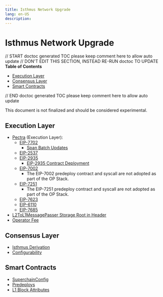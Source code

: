 ```yaml
---
title: Isthmus Network Upgrade
lang: en-US
description:
---
```


# Isthmus Network Upgrade

// START doctoc generated TOC please keep comment here to allow auto update
// DON'T EDIT THIS SECTION, INSTEAD RE-RUN doctoc TO UPDATE
**Table of Contents**

- [Execution Layer](#execution-layer)
- [Consensus Layer](#consensus-layer)
- [Smart Contracts](#smart-contracts)

// END doctoc generated TOC please keep comment here to allow auto update

This document is not finalized and should be considered experimental.

## Execution Layer

- [Pectra](https://eips.ethereum.org/EIPS/eip-7600) (Execution Layer):
  - [EIP-7702](https://eips.ethereum.org/EIPS/eip-7702)
    - [Span Batch Updates](./derivation.md#span-batch-updates)
  - [EIP-2537](https://eips.ethereum.org/EIPS/eip-2537)
  - [EIP-2935](https://eips.ethereum.org/EIPS/eip-2935)
    - [EIP-2935 Contract Deployment](./derivation.md#eip-2935-contract-deployment)
  - [EIP-7002](https://eips.ethereum.org/EIPS/eip-7002)
    - The EIP-7002 predeploy contract and syscall are not adopted as part of the OP Stack.
  - [EIP-7251](https://eips.ethereum.org/EIPS/eip-7251)
    - The EIP-7251 predeploy contract and syscall are not adopted as part of the OP Stack.
  - [EIP-7623](https://eips.ethereum.org/EIPS/eip-7623)
  - [EIP-6110](https://eips.ethereum.org/EIPS/eip-6110)
  - [EIP-7685](https://eips.ethereum.org/EIPS/eip-7685)
- [L2ToL1MessagePasser Storage Root in Header](./exec-engine.md##l2tol1messagepasser-storage-root-in-header)
- [Operator Fee](./exec-engine.md#operator-fee)

## Consensus Layer

- [Isthmus Derivation](./derivation.md)
- [Configurability](./configurability.md)

## Smart Contracts

- [SuperchainConfig](./superchain-config.md)
- [Predeploys](./predeploys.md)
- [L1 Block Attributes](./l1-attributes.md)
